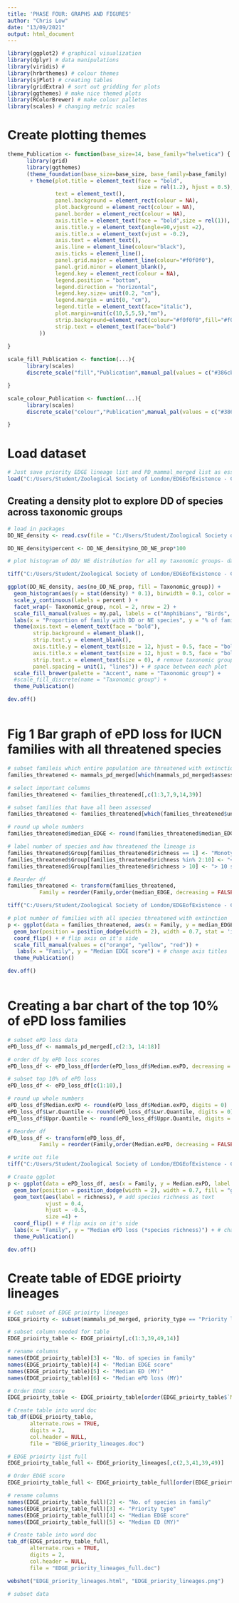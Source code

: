 ```yaml
---
title: 'PHASE FOUR: GRAPHS AND FIGURES'
author: "Chris Low"
date: "13/09/2021"
output: html_document
---
```


```r

library(ggplot2) # graphical visualization
library(dplyr) # data manipulations
library(viridis) # 
library(hrbrthemes) # colour themes
library(sjPlot) # creating tables
library(gridExtra) # sort out gridding for plots
library(ggthemes) # make nice themed plots
library(RColorBrewer) # make colour palletes
library(scales) # changing metric scales

```
# Create plotting themes
```r

theme_Publication <- function(base_size=14, base_family="helvetica") {
      library(grid)
      library(ggthemes)
      (theme_foundation(base_size=base_size, base_family=base_family)
       + theme(plot.title = element_text(face = "bold",
                                         size = rel(1.2), hjust = 0.5),
               text = element_text(),
               panel.background = element_rect(colour = NA),
               plot.background = element_rect(colour = NA),
               panel.border = element_rect(colour = NA),
               axis.title = element_text(face = "bold",size = rel(1)),
               axis.title.y = element_text(angle=90,vjust =2),
               axis.title.x = element_text(vjust = -0.2),
               axis.text = element_text(), 
               axis.line = element_line(colour="black"),
               axis.ticks = element_line(),
               panel.grid.major = element_line(colour="#f0f0f0"),
               panel.grid.minor = element_blank(),
               legend.key = element_rect(colour = NA),
               legend.position = "bottom",
               legend.direction = "horizontal",
               legend.key.size= unit(0.2, "cm"),
               legend.margin = unit(0, "cm"),
               legend.title = element_text(face="italic"),
               plot.margin=unit(c(10,5,5,5),"mm"),
               strip.background=element_rect(colour="#f0f0f0",fill="#f0f0f0"),
               strip.text = element_text(face="bold")
          ))
      
}

scale_fill_Publication <- function(...){
      library(scales)
      discrete_scale("fill","Publication",manual_pal(values = c("#386cb0","#fdb462","#7fc97f","#ef3b2c","#662506","#a6cee3","#fb9a99","#984ea3","#ffff33")), ...)

}

scale_colour_Publication <- function(...){
      library(scales)
      discrete_scale("colour","Publication",manual_pal(values = c("#386cb0","#fdb462","#7fc97f","#ef3b2c","#662506","#a6cee3","#fb9a99","#984ea3","#ffff33")), ...)

}


```


# Load dataset
```r

# Just save priority EDGE lineage list and PD_mammal_merged list as essential for analysis: mammals_pd_merged, EDGE_priority_lineages, ePD_priority_lineages (final datasets so far!!)
load("C:/Users/Student/Zoological Society of London/EDGEofExistence - Chris Low - EDGE lineages/Project II/Data and analysis/EDGE_families_and_scores/EDGE_LINEAGES_FOR_ANALYSIS.RData")

```

## Creating a density plot to explore DD of species across taxonomic groups
```r

# load in packages
DD_NE_density <- read.csv(file = "C:/Users/Student/Zoological Society of London/EDGEofExistence - Chris Low - EDGE lineages/Project II/Data and analysis/EDGE_families_and_scores/taxonomic_summary.csv")

DD_NE_density$percent <- DD_NE_density$no_DD_NE_prop*100

# plot histogram of DD/ NE distribution for all my taxonomic groups- data must be long format

tiff("C:/Users/Student/Zoological Society of London/EDGEofExistence - Chris Low - EDGE lineages/Project II/Results/Conservation status/DD_ALL_taxonomic_groups.tiff", units = "in", width = 7, height = 5, res = 300)

ggplot(DD_NE_density, aes(no_DD_NE_prop, fill = Taxonomic_group)) + 
  geom_histogram(aes(y = stat(density) * 0.1), binwidth = 0.1, color = "black", alpha=0.9) + 
  scale_y_continuous(labels = percent ) +
  facet_wrap(~ Taxonomic_group, ncol = 2, nrow = 2) +
  scale_fill_manual(values = my.pal, labels = c("Amphibians", "Birds", "Mammals", "Reptiles")) +
  labs(x = "Proportion of family with DD or NE species", y = "% of family") +
  theme(axis.text = element_text(face = "bold"),
        strip.background = element_blank(),
        strip.text.y = element_blank(),
        axis.title.y = element_text(size = 12, hjust = 0.5, face = "bold"),
        axis.title.x = element_text(size = 12, hjust = 0.5, face = "bold"),
        strip.text.x = element_text(size = 0), # remove taxonomic group listings- use images instead
        panel.spacing = unit(1, "lines")) + # space between each plot
  scale_fill_brewer(palette = "Accent", name = "Taxonomic group") +
  #scale_fill_discrete(name = "Taxonomic group") +
  theme_Publication()

dev.off()



```

# Fig 1 Bar graph of ePD loss for IUCN families with all threatened species 

```r

# subset famileis which entire population are threatened with extinction
families_threatened <- mammals_pd_merged[which(mammals_pd_merged$assessed_threat_prop == 1),]

# select important columns
families_threatened <- families_threatened[,c(1:3,7,9,14,39)]

# subset families that have all been assessed
families_threatened <- families_threatened[which(families_threatened$unassessed_prop == 0),]

# round up whole numbers
families_threatened$median_EDGE <- round(families_threatened$median_EDGE, digits = 2)

# label number of species and how threatened the lineage is
families_threatened$Group[families_threatened$richness == 1] <- "Monotypic"
families_threatened$Group[families_threatened$richness %in% 2:10] <- "< 10 spp"
families_threatened$Group[families_threatened$richness > 10] <- "> 10 spp"

# Reorder df 
families_threatened <- transform(families_threatened,
          Family = reorder(Family,order(median_EDGE, decreasing = FALSE))) 

tiff("C:/Users/Student/Zoological Society of London/EDGEofExistence - Chris Low - EDGE lineages/Project II/Results/ePD loss and EDGE lineage framework/all_families_threatened.tiff", units = "in", width = 6, height = 5, res = 300)

# plot number of families with all species threatened with extinction
p <- ggplot(data = families_threatened, aes(x = Family, y = median_EDGE, fill = Group)) +
  geom_bar(position = position_dodge(width = 2), width = 0.7, stat = 'identity') +
  coord_flip() + # flip axis on it's side
  scale_fill_manual(values = c("orange", "yellow", "red")) +
   labs(x = "Family", y = "Median EDGE score") + # change axis titles
  theme_Publication()

dev.off()



```

# Creating a bar chart of the top 10% of ePD loss families

```r

# subset ePD loss data
ePD_loss_df <- mammals_pd_merged[,c(2:3, 14:18)]

# order df by ePD loss scores
ePD_loss_df <- ePD_loss_df[order(ePD_loss_df$Median.exPD, decreasing = TRUE),]

# subset top 10% of ePD loss
ePD_loss_df <- ePD_loss_df[c(1:10),]

# round up whole numbers
ePD_loss_df$Median.exPD <- round(ePD_loss_df$Median.exPD, digits = 0)
ePD_loss_df$Lwr.Quantile <- round(ePD_loss_df$Lwr.Quantile, digits = 0)
ePD_loss_df$Uppr.Quantile <- round(ePD_loss_df$Uppr.Quantile, digits = 0)

# Reorder df 
ePD_loss_df <- transform(ePD_loss_df,
          Family = reorder(Family,order(Median.exPD, decreasing = FALSE))) 

# write out file
tiff("C:/Users/Student/Zoological Society of London/EDGEofExistence - Chris Low - EDGE lineages/Project II/Results/ePD loss and EDGE lineage framework/top_10_ePD_loss_families.tiff", units = "in", width = 7, height = 5, res = 300)

# Create ggplot
p <- ggplot(data = ePD_loss_df, aes(x = Family, y = Median.exPD, label = richness))+
  geom_bar(position = position_dodge(width = 2), width = 0.7, fill = "gray", color = "black", stat = 'identity') +
  geom_text(aes(label = richness), # add species richness as text
            vjust = 0.4,
            hjust = -0.5,
            size =4) +
  coord_flip() + # flip axis on it's side
  labs(x = "Family", y = "Median ePD loss (*species richness)") + # change axis titles
  theme_Publication()

dev.off()

```


# Create table of EDGE prioirty lineages

```r

# Get subset of EDGE prioirty lineages
EDGE_prioirty <- subset(mammals_pd_merged, priority_type == "Priority lineage")

# subset column needed for table
EDGE_prioirty_table <- EDGE_prioirty[,c(1:3,39,49,14)]

# rename columns
names(EDGE_prioirty_table)[3] <- "No. of species in family"
names(EDGE_prioirty_table)[4] <- "Median EDGE score"
names(EDGE_prioirty_table)[5] <- "Median ED (MY)"
names(EDGE_prioirty_table)[6] <- "Median ePD loss (MY)"

# Order EDGE score
EDGE_prioirty_table <- EDGE_prioirty_table[order(EDGE_prioirty_table$`Median EDGE score`, decreasing = TRUE),]

# Create table into word doc 
tab_df(EDGE_prioirty_table,
       alternate.rows = TRUE,
       digits = 2,
       col.header = NULL,
       file = "EDGE_priority_lineages.doc")

# EDGE prioirty list full
EDGE_prioirty_table_full <- EDGE_priority_lineages[,c(2,3,41,39,49)]

# Order EDGE score
EDGE_prioirty_table_full <- EDGE_prioirty_table_full[order(EDGE_prioirty_table_full$median_EDGE, decreasing = TRUE),]

# rename columns
names(EDGE_prioirty_table_full)[2] <- "No. of species in family"
names(EDGE_prioirty_table_full)[3] <- "Priority type"
names(EDGE_prioirty_table_full)[4] <- "Median EDGE score"
names(EDGE_prioirty_table_full)[5] <- "Median ED (MY)"

# Create table into word doc 
tab_df(EDGE_prioirty_table_full,
       alternate.rows = TRUE,
       digits = 2,
       col.header = NULL,
       file = "EDGE_priority_lineages_full.doc")

webshot("EDGE_priority_lineages.html", "EDGE_priority_lineages.png")

```

```r

# subset data


```
